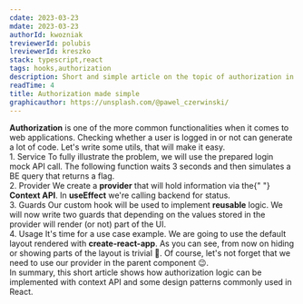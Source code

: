 ```yaml
---
cdate: 2023-03-23
mdate: 2023-03-23
authorId: kwozniak
treviewerId: polubis
lreviewerId: kreszko
stack: typescript,react
tags: hooks,authorization
description: Short and simple article on the topic of authorization in React, so as not to get hung up on it.
readTime: 4
title: Authorization made simple
graphicauthor: https://unsplash.com/@pawel_czerwinski/
---
```


<Prelude>
  <M>
    <B>Authorization</B> is one of the more common functionalities when it comes
    to web applications. Checking whether a user is logged in or not can
    generate a lot of code. Let's write some utils, that will make it easy.
  </M>
</Prelude>

<Section>
  <XL>1. Service</XL>
  <M>
    To fully illustrate the problem, we will use the prepared login mock API
    call. The following function waits 3 seconds and then simulates a BE query
    that returns a flag.
  </M>
  <Snippet
    linesCount={20}
    src="/snippets/authorization-made-simple/service.ts"
  />
</Section>

<Section>
  <XL>2. Provider</XL>
  <M>
    We create a <B>provider</B> that will hold information via the{" "}
    <B>Context API</B>. In <B>useEffect</B> we're calling backend for status.
  </M>
  <Snippet
    linesCount={54}
    src="/snippets/authorization-made-simple/provider.tsx"
  />
</Section>

<Section>
  <XL>3. Guards</XL>
  <M>
    Our custom hook will be used to implement <B>reusable</B> logic. We will now
    write two guards that depending on the values stored in the provider will
    render (or not) part of the UI.
  </M>
  <Snippet
    linesCount={46}
    src="/snippets/authorization-made-simple/guard.tsx"
  />
</Section>

<Section>
  <XL>4. Usage</XL>
  <M>
    It's time for a use case example. We are going to use the default layout
    rendered with <B>create-react-app</B>.
  </M>
  <Snippet
    linesCount={25}
    src="/snippets/authorization-made-simple/usage.tsx"
  />
  <M>
    As you can see, from now on hiding or showing parts of the layout is trivial
    🤡. Of course, let's not forget that we need to use our provider in the
    parent component 😉.
  </M>
</Section>

<Summary>
  <M>
    In summary, this short article shows how authorization logic can be
    implemented with context API and some design patterns commonly used in
    React.
  </M>
</Summary>
